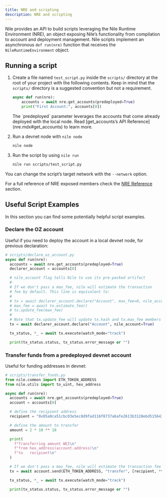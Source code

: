 ```yaml
---
title: NRE and scripting
description: NRE and scripting
---
```


Nile provides an API to build scripts leveraging the Nile Runtime Environment (NRE), an object exposing Nile’s functionality from compilation to account and deployment management. Nile scripts implement an asynchronous `def run(nre)` function that receives the `NileRuntimeEnvironment` object.

## Running a script

1. Create a file named `test_script.py` inside the `scripts/` directory at the root of your project with the following contents. Keep in mind that the `scripts/` directory is a suggested convention but not a requirement.

   ```python
   async def run(nre):
       accounts = await nre.get_accounts(predeployed=True)
       print("First Account:", accounts[0])
   ```

   <Callout>
   The `predeployed` parameter leverages the accounts that come already deployed with the local node. Read [get_accounts’s API Reference](nre.mdx#get_accounts) to learn more.
   </Callout>

2. Run a devnet node with `nile node`

   ```sh
   nile node
   ```

3. Run the script by using `nile run`

   ```sh
   nile run scripts/test_script.py
   ```



You can change the script’s target network with the `--network` option.

For a full reference of NRE exposed members check the [NRE Reference](nre.mdx) section.


## Useful Script Examples

In this section you can find some potentially helpful script examples.

### Declare the OZ account

Useful if you need to deploy the account in a local devnet node, for previous declaration:

```python
# scripts/declare_oz_account.py
async def run(nre):
  accounts = await nre.get_accounts(predeployed=True)
  declarer_account = accounts[0]

  # nile_account flag tells Nile to use its pre-packed artifact
  #
  # If we don't pass a max_fee, nile will estimate the transaction
  # fee by default. This line is equivalent to:
  #
  # tx = await declarer_account.declare("Account", max_fee=0, nile_account=True)
  # max_fee = await tx.estimate_fee()
  # tx.update_fee(max_fee)
  #
  # Note that tx.update_fee will update tx.hash and tx.max_fee members
  tx = await declarer_account.declare("Account", nile_account=True)

  tx_status, *_ = await tx.execute(watch_mode="track")

  print(tx_status.status, tx_status.error_message or "")
```

### Transfer funds from a predeployed devnet account

Useful for funding addresses in devnet:

```python
# scripts/transfer_funds.py
from nile.common import ETH_TOKEN_ADDRESS
from nile.utils import to_uint, hex_address

async def run(nre):
  accounts = await nre.get_accounts(predeployed=True)
  account = accounts[0]

  # define the recipient address
  recipient = "0x05a0ca51cbc03e5ec8d9fad116f8737a6afe2613b3128ebd515643a1a5e5c52d"

  # define the amount to transfer
  amount = 2 * 10 ** 18

  print(
    f"Transferring amount WEI\n"
    f"from hex_address(account.address)\n"
    f"to   recipient\n"
  )

  # If we don't pass a max_fee, nile will estimate the transaction fee by default
  tx = await account.send(ETH_TOKEN_ADDRESS, "transfer", [recipient, *to_uint(amount)])

  tx_status, *_ = await tx.execute(watch_mode="track")

  print(tx_status.status, tx_status.error_message or "")
```
